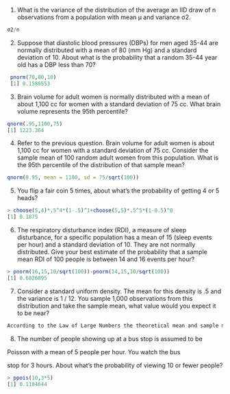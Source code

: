 1. What is the variance of the distribution of the average an IID draw of n observations from a population with mean μ and variance σ2. 
```r
σ2/n
```
2. Suppose that diastolic blood pressures (DBPs) for men aged 35-44 are normally distributed with a mean of 80 (mm Hg) and a standard deviation of 10. About what is the probability that a random 35-44 year old has a DBP less than 70?
```r
 pnorm(70,80,10)
 [1] 0.1586553
```
3. Brain volume for adult women is normally distributed with a mean of about 1,100 cc for women with a standard deviation of 75 cc. What brain volume represents the 95th percentile?
```r
qnorm(.95,1100,75)
[1] 1223.364
```

4. Refer to the previous question. Brain volume for adult women is about 1,100 cc for women with a standard deviation of 75 cc. Consider the sample mean of 100 random adult women from this population. What is the 95th percentile of the distribution of that sample mean? 
```r
qnorm(0.95, mean = 1100, sd = 75/sqrt(100))
```

5. You flip a fair coin 5 times, about what's the probability of getting 4 or 5 heads?
```r
> choose(5,4)*.5^4*(1-.5)^1+choose(5,5)*.5^5*(1-0.5)^0
[1] 0.1875
```

6. The respiratory disturbance index (RDI), a measure of sleep disturbance, for a specific population has a mean of 15 (sleep events per hour) and a standard deviation of 10. They are not normally distributed. Give your best estimate of the probability that a sample mean RDI of 100 people is between 14 and 16 events per hour?
```r
> pnorm(16,15,10/sqrt(100))-pnorm(14,15,10/sqrt(100))
[1] 0.6826895
```

7. Consider a standard uniform density. The mean for this density is .5 and the variance is 1 / 12. You sample 1,000 observations from this distribution and take the sample mean, what value would you expect it to be near?
```r
According to the Law of Large Numbers the theoretical mean and sample mean should be similar, therefore 0.5 is expected.
```

8. The number of people showing up at a bus stop is assumed to be

Poisson with a mean of 5 people per hour. You watch the bus

stop for 3 hours. About what's the probability of viewing 10 or fewer people?
```r
> ppois(10,3*5)
[1] 0.1184644
```

